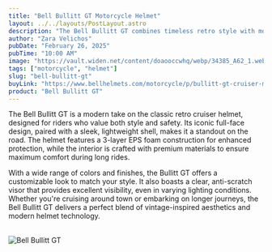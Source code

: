 ```yaml
---
title: "Bell Bullitt GT Motorcycle Helmet"
layout: ../../layouts/PostLayout.astro
description: "The Bell Bullitt GT combines timeless retro style with modern technology, offering the best in comfort and protection for motorcycle enthusiasts."
author: "Zara Velichos"
pubDate: "February 26, 2025"
pubTime: "10:00 AM"
image: "https://vault.widen.net/content/doaooccwhq/webp/34385_A62_1.webp?w=1500&h=1500"
tags: ["motorcycle", "helmet"]
slug: "bell-bullitt-gt"
buyLink: "https://www.bellhelmets.com/motorcycle/p/bullitt-gt-cruiser-motorcycle-helmet/250030001700000001.html"
product: "Bell Bullitt GT"
---
```


The Bell Bullitt GT is a modern take on the classic retro cruiser helmet, designed for riders who value both style and safety. Its iconic full-face design, paired with a sleek, lightweight shell, makes it a standout on the road. The helmet features a 3-layer EPS foam construction for enhanced protection, while the interior is crafted with premium materials to ensure maximum comfort during long rides.

With a wide range of colors and finishes, the Bullitt GT offers a customizable look to match your style. It also boasts a clear, anti-scratch visor that provides excellent visibility, even in varying lighting conditions. Whether you're cruising around town or embarking on longer journeys, the Bell Bullitt GT delivers a perfect blend of vintage-inspired aesthetics and modern helmet technology.

&nbsp;<br />
![Bell Bullitt GT](https://vault.widen.net/content/xmvr0twvvu/webp/34385_A63_3.webp?w=1500&h=1500)
